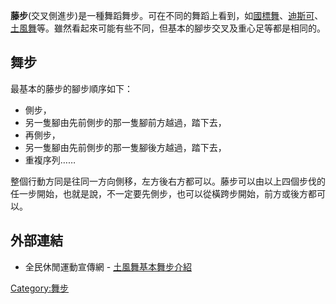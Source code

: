'''藤步'''(交叉側進步)是一種舞蹈舞步。可在不同的舞蹈上看到，如[[國標舞|國標舞]]、[[迪斯可|迪斯可]]、[[國際土風舞|土風舞]]等。雖然看起來可能有些不同，但基本的腳步交叉及重心足等都是相同的。

== 舞步 ==

最基本的藤步的腳步順序如下：

*側步，
*另一隻腳由先前側步的那一隻腳前方越過，踏下去，
*再側步，
*另一隻腳由先前側步的那一隻腳後方越過，踏下去，
*重複序列……

整個行動方同是往同一方向側移，左方後右方都可以。藤步可以由以上四個步伐的任一步開始，也就是說，不一定要先側步，也可以從橫跨步開始，前方或後方都可以。

== 外部連結 ==
*全民休閒運動宣傳網 - [https://web.archive.org/web/20051124130631/http://www.hisport.com.tw/specialy/specialy61/specialy3.html 土風舞基本舞步介紹]


[[Category:舞步|Category:舞步]]